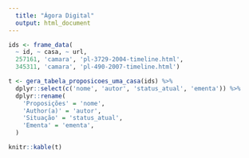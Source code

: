 ```yaml
---
  title: "Ágora Digital"
  output: html_document
---
```


```r
ids <- frame_data(
  ~ id, ~ casa, ~ url,
  257161, 'camara', 'pl-3729-2004-timeline.html',
  345311, 'camara', 'pl-490-2007-timeline.html')

t <- gera_tabela_proposicoes_uma_casa(ids) %>%
  dplyr::select(c('nome', 'autor', 'status_atual', 'ementa')) %>%
  dplyr::rename(
    'Proposições' = 'nome',
    'Author(a)' = 'autor',
    'Situação' = 'status_atual',
    'Ementa' = 'ementa',
  )

knitr::kable(t)
```
